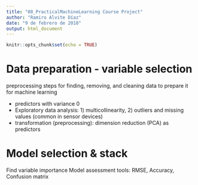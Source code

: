 ```yaml
---
title: "08_PracticalMachineLearning Course Project"
author: "Ramiro Alvite Díaz"
date: "9 de febrero de 2018"
output: html_document
---
```


```r
knitr::opts_chunk$set(echo = TRUE)
```


# Data preparation - variable selection

preprocessing steps for finding, removing, and cleaning data to prepare it for machine learning

* predictors with variance 0
* Exploratory data analysis: 1) multicollinearity, 2) outliers and missing values (common in sensor devices)
* transformation (preprocessing): dimension reduction (PCA) as predictors

# Model selection & stack

Find variable importance
Model assessment tools: RMSE, Accuracy, Confusion matrix
